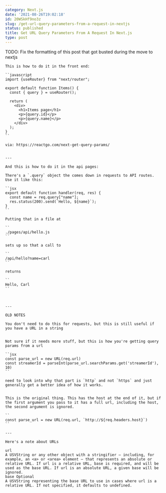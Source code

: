 ```yaml
---
category: Next.js
date: '2021-08-26T19:02:18'
id: 20WSkHf9no3z
slug: /get-url-query-parameters-from-a-request-in-nextjs
status: published
title: Get URL Query Parameters From A Request In Next.js
type: post
---
```


TODO: Fix the formatting of this post that got busted during the move to nextjs

```
This is how to do it in the front end:

``javascript
import {useRouter} from "next/router";

export default function Items() {
  const { query } = useRouter();

  return (
    <div>
      <h1>Items page</h1>
      <p>{query.id}</p>
      <p>{query.name}</p>
    </div>
  );
}
``

via: https://reactgo.com/next-get-query-params/


---

And this is how to do it in the api pages:

There's a `.query` object the comes down in requests to API routes. Use it like this:

``jsx
export default function handler(req, res) {
  const name = req.query["name"];
  res.status(200).send(`Hello, ${name}`);
}
``

Putting that in a file at 

``
./pages/api/hello.js
``

sets up so that a call to 

``
/api/hello?name=carl
``

returns

``
Hello, Carl
``



---

OLD NOTES

You don't need to do this for requests, but this is still useful if you have a URL in a string


Not sure if it needs more stuff, but this is how you're getting query params from a url

``jsx
const parse_url = new URL(req.url)
const streamerId = parseInt(parse_url.searchParams.get('streamerId'), 10)
``

need to look into why that part is `http` and not `https` and just generally get a better idea of how it works. 


This is the original thing. This has the host at the end of it, but if the first argument you pass to it has a full url, including the host, the second argument is ignored. 

``
const parse_url = new URL(req.url, `http://${req.headers.host}`)
``

--- 

Here's a note about URLs

url
A USVString or any other object with a stringifier — including, for example, an <a> or <area> element — that represents an absolute or relative URL. If url is a relative URL, base is required, and will be used as the base URL. If url is an absolute URL, a given base will be ignored.
base Optional
A USVString representing the base URL to use in cases where url is a relative URL. If not specified, it defaults to undefined.
```
